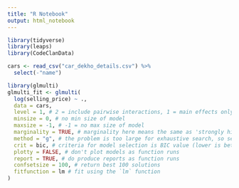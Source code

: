 ```yaml
---
title: "R Notebook"
output: html_notebook
---
```


```r
library(tidyverse)
library(leaps)
library(CodeClanData)

```

```r
cars <- read_csv("car_dekho_details.csv") %>% 
  select(-"name")

```


```r
library(glmulti)
glmulti_fit <- glmulti(
  log(selling_price) ~ ., 
  data = cars,
  level = 1, # 2 = include pairwise interactions, 1 = main effects only (main effect = no pairwise interactions)
  minsize = 0, # no min size of model
  maxsize = -1, # -1 = no max size of model
  marginality = TRUE, # marginality here means the same as 'strongly hierarchical' interactions, i.e. include pairwise interactions only if both predictors present in the model as main effects.
  method = "g", # the problem is too large for exhaustive search, so search using a genetic algorithm
  crit = bic, # criteria for model selection is BIC value (lower is better)
  plotty = FALSE, # don't plot models as function runs
  report = TRUE, # do produce reports as function runs
  confsetsize = 100, # return best 100 solutions
  fitfunction = lm # fit using the `lm` function
)
```






